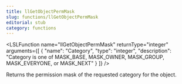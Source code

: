 ```yaml
---
title: llGetObjectPermMask
slug: functions/llGetObjectPermMask
editorial: stub
category: functions
---
```


<LSLFunction
	name="llGetObjectPermMask"
	returnType="integer"
	arguments={[
	{
		"name": "Category",
		"type": "integer",
		"description": "Category is one of MASK_BASE, MASK_OWNER, MASK_GROUP, MASK_EVERYONE, or MASK_NEXT"
	}
]}
/>

Returns the permission mask of the requested category for the object.
